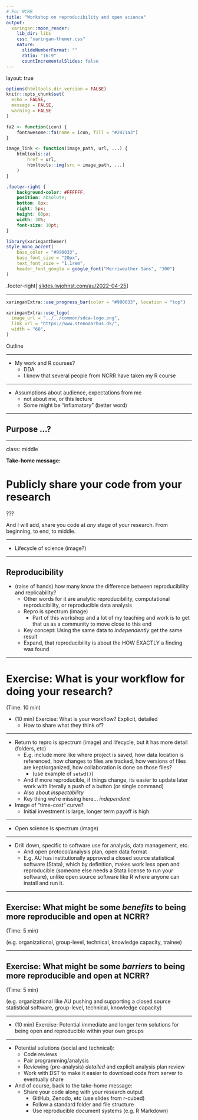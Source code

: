 ```yaml
---
# For NCRR
title: "Workshop on reproducibility and open science"
output:
  xaringan::moon_reader:
    lib_dir: libs
    css: "xaringan-themer.css"
    nature:
      slideNumberFormat: ""
      ratio: "16:9"
      countIncrementalSlides: false
---
```


layout: true

```r
options(htmltools.dir.version = FALSE)
knitr::opts_chunk$set(
  echo = FALSE,
  message = FALSE,
  warning = FALSE
)

fa2 <- function(icon) {
    fontawesome::fa(name = icon, fill = "#2471a3")
}

image_link <- function(image_path, url, ...) {
    htmltools::a(
        href = url,
        htmltools::img(src = image_path, ...)
    )
}
```

```css
.footer-right {
    background-color: #FFFFFF;
    position: absolute;
    bottom: 8px;
    right: 5px;
    height: 60px;
    width: 30%;
    font-size: 10pt;
}
```

```r
library(xaringanthemer)
style_mono_accent(
    base_color = "#990033",
    base_font_size = "20px",
    text_font_size = "1.1rem",
    header_font_google = google_font("Merriweather Sans", "300")
)
```

.footer-right[
[slides.lwjohnst.com/au/2022-04-25](https://slides.lwjohnst.com/au/2022-04-25/)
]

---

```r
xaringanExtra::use_progress_bar(color = "#990033", location = "top")
```

```r
xaringanExtra::use_logo(
  image_url = "../../common/sdca-logo.png",
  link_url = "https://www.stenoaarhus.dk/",
  width = "60",
)
```

<!-- 30 min, ~20 slides -->

Outline


---

- My work and R courses?
    - DDA
    - I know that several people from NCRR have taken my R course

---

- Assumptions about audience, expectations from me
    - not about me, or this lecture
    - Some might be "inflamatory" (better word)
    
---

## Purpose ...?

---

class: middle

**Take-home message:**

# Publicly share your code from your research

???

And I will add, share you code at *any* stage of your research. From beginning,
to end, to middle.

---

- Lifecycle of science (image?)

---

## Reproducibility

- (raise of hands) how many know the difference between reproducibility and replicability?
    - Other words for it are analytic reproducibility, computational reproducibility,
    or reproducible data analysis
    - Repro is spectrum (image)
        - Part of this workshop and a lot of my teaching and work is to get that 
        us as a community to move close to this end
    - Key concept: Using the same data to *independently* get the same result
    - Expand, that reproducibility is about the HOW EXACTLY a finding was found

---

# Exercise: What is your workflow for doing your research?

(Time: 10 min)

- (10 min) Exercise: What is your workflow? Explicit, detailed
    - How to share what they think of?

---


- Return to repro is spectrum (image) and lifecycle, but it has more detail (folders, etc)
    - E.g. include more like where project is saved, how data location is referenced,
    how changes to files are tracked, how versions of files are kept/organized,
    how collaboration is done on those files?
        - (use example of `setwd()`)
    - And if more reproducible, if things change, its easier to update later work
    with literally a push of a button (or single command)
    - Also about *inspectability*
    - Key thing we're missing here... *independent*
    
- Image of "time-cost" curve?
    - Initial investment is large, longer term payoff is high

---

- Open science is spectrum (image)

---

- Drill down, specific to software use for analysis, data management, etc.
    - And open protocol/analysis plan, open data format
    - E.g. AU has institutionally approved a closed source statistical software (Stata),
    which by definition, makes work less open and reproducible (someone else needs a Stata license to run your software), unlike open source software like R where anyone can install and run it.

---

## Exercise: What might be some *benefits* to being more reproducible and open at NCRR?

(Time: 5 min)

(e.g. organizational, group-level, technical, knowledge capacity, trainee)

---

## Exercise: What might be some *barriers* to being more reproducible and open at NCRR?

(Time: 5 min)

(e.g. organizational like AU pushing and supporting a closed source statistical
software, group-level, technical, knowledge capacity)

---

- (10 min) Exercise: Potential immediate and longer term solutions for being open
and reproducible within your own groups

---


- Potential solutions (social and technical):
    - Code reviews
    - Pair programming/analysis
    - Reviewing (pre-analysis) *detailed* and explicit analysis plan review
    - Work with DST to make it easier to download code from server to eventually share
    

- And of course, back to the take-home message:
    - Share your code along with your research output
        - GitHub, Zenodo, etc (use slides from r-cubed)
        - Follow a standard folder and file structure
        - Use reproducible document systems (e.g. R Markdown)


